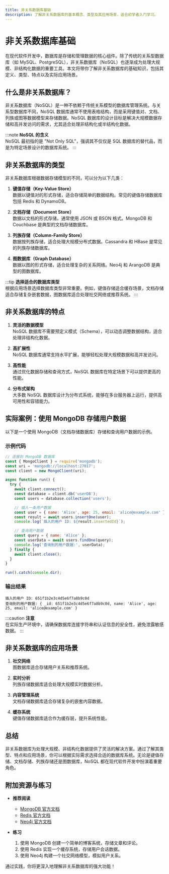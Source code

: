 ```yaml
---
title: 非关系数据库基础
description: 了解非关系数据库的基本概念、类型及其应用场景，适合初学者入门学习。
---
```


# 非关系数据库基础

在现代软件开发中，数据库是存储和管理数据的核心组件。除了传统的关系型数据库（如 MySQL、PostgreSQL），非关系数据库（NoSQL）也逐渐成为处理大规模、非结构化数据的重要工具。本文将带你了解非关系数据库的基础知识，包括其定义、类型、特点以及实际应用场景。

## 什么是非关系数据库？

非关系数据库（NoSQL）是一种不依赖于传统关系模型的数据库管理系统。与关系型数据库不同，NoSQL 数据库通常不使用表格结构，而是采用键值对、文档、列族或图等数据模型来存储数据。NoSQL 数据库的设计目标是解决大规模数据存储和高并发访问的需求，尤其适合处理非结构化或半结构化数据。

:::note
**NoSQL 的含义**  
NoSQL 最初指的是 "Not Only SQL"，强调其不仅仅是 SQL 数据库的替代品，而是为特定场景设计的数据库系统。
:::

## 非关系数据库的类型

非关系数据库根据数据存储模型的不同，可以分为以下几类：

1. **键值存储（Key-Value Store）**  
   数据以键值对的形式存储，适合存储简单的数据结构。常见的键值存储数据库包括 Redis 和 DynamoDB。

2. **文档存储（Document Store）**  
   数据以文档的形式存储，通常使用 JSON 或 BSON 格式。MongoDB 和 Couchbase 是典型的文档存储数据库。

3. **列族存储（Column-Family Store）**  
   数据按列族存储，适合处理大规模分布式数据。Cassandra 和 HBase 是常见的列族存储数据库。

4. **图数据库（Graph Database）**  
   数据以图的形式存储，适合处理复杂的关系网络。Neo4j 和 ArangoDB 是典型的图数据库。

:::tip
**选择适合的数据库类型**  
根据应用场景选择数据库类型非常重要。例如，键值存储适合缓存场景，文档存储适合存储复杂嵌套数据，图数据库适合处理社交网络或推荐系统。
:::

## 非关系数据库的特点

1. **灵活的数据模型**  
   NoSQL 数据库不需要预定义模式（Schema），可以动态调整数据结构，适合处理非结构化数据。

2. **高扩展性**  
   NoSQL 数据库通常支持水平扩展，能够轻松处理大规模数据和高并发访问。

3. **高性能**  
   通过优化数据存储和查询方式，NoSQL 数据库在特定场景下可以提供更高的性能。

4. **分布式架构**  
   大多数 NoSQL 数据库设计为分布式系统，能够在多台服务器上运行，提供高可用性和容错能力。

## 实际案例：使用 MongoDB 存储用户数据

以下是一个使用 MongoDB（文档存储数据库）存储和查询用户数据的示例。

### 示例代码

```javascript
// 连接到 MongoDB 数据库
const { MongoClient } = require('mongodb');
const uri = 'mongodb://localhost:27017';
const client = new MongoClient(uri);

async function run() {
  try {
    await client.connect();
    const database = client.db('userDB');
    const users = database.collection('users');

    // 插入一条用户数据
    const user = { name: 'Alice', age: 25, email: 'alice@example.com' };
    const result = await users.insertOne(user);
    console.log(`插入的用户 ID: ${result.insertedId}`);

    // 查询用户数据
    const query = { name: 'Alice' };
    const userData = await users.findOne(query);
    console.log('查询到的用户数据:', userData);
  } finally {
    await client.close();
  }
}

run().catch(console.dir);
```

### 输出结果

```
插入的用户 ID: 651f1b2e3c4d5e6f7a8b9c0d
查询到的用户数据: { _id: 651f1b2e3c4d5e6f7a8b9c0d, name: 'Alice', age: 25, email: 'alice@example.com' }
```

:::caution
**注意**  
在实际生产环境中，请确保数据库连接字符串和认证信息的安全性，避免泄露敏感数据。
:::

## 非关系数据库的应用场景

1. **社交网络**  
   图数据库适合存储用户关系和推荐系统。

2. **实时分析**  
   列族存储数据库适合处理大规模实时数据分析。

3. **内容管理系统**  
   文档存储数据库适合存储复杂的嵌套内容数据。

4. **缓存系统**  
   键值存储数据库适合作为缓存层，提升系统性能。

## 总结

非关系数据库为处理大规模、非结构化数据提供了灵活的解决方案。通过了解其类型、特点和应用场景，你可以根据实际需求选择合适的数据库系统。无论是键值存储、文档存储、列族存储还是图数据库，NoSQL 都在现代软件开发中扮演着重要角色。

## 附加资源与练习

- **推荐阅读**  
  - [MongoDB 官方文档](https://www.mongodb.com/docs/)  
  - [Redis 官方文档](https://redis.io/documentation)  
  - [Neo4j 官方文档](https://neo4j.com/docs/)  

- **练习**  
  1. 使用 MongoDB 创建一个简单的博客系统，存储文章和评论。  
  2. 使用 Redis 实现一个缓存系统，存储用户会话数据。  
  3. 使用 Neo4j 构建一个社交网络模型，模拟用户关系。  

通过实践，你将更深入地理解非关系数据库的强大功能！